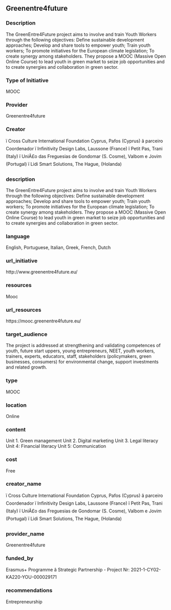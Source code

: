 ## Greenentre4future
### Description

The GreenEntre4Future project aims to involve and train Youth Workers through the following objectives:
Define sustainable development approaches;
Develop and share tools to empower youth;
Train youth workers;
To promote initiatives for the European climate legislation;
To create synergy among stakeholders.
They propose a MOOC (Massive Open Online Course) to lead youth in green market to seize job opportunities and to create synergies and collaboration in green sector.

### Type of Initiative

MOOC

### Provider

Greenentre4future

### Creator

ï Cross Culture International Foundation Cyprus, Pafos (Cyprus) â parceiro
Coordenador
ï Infinitivity Design Labs, Laussone (France)
ï Petit Pas, Trani (Italy)
ï UniÃ£o das Freguesias de Gondomar (S. Cosme), Valbom e Jovim (Portugal)
ï Lidi Smart Solutions, The Hague, (Holanda)

### description

The GreenEntre4Future project aims to involve and train Youth Workers through the following objectives:
Define sustainable development approaches;
Develop and share tools to empower youth;
Train youth workers;
To promote initiatives for the European climate legislation;
To create synergy among stakeholders.
They propose a MOOC (Massive Open Online Course) to lead youth in green market to seize job opportunities and to create synergies and collaboration in green sector.

### language

English, Portuguese, Italian, Greek, French, Dutch

### url_initiative

http://www.greenentre4future.eu/

### resources

Mooc

### url_resources

https://mooc.greenentre4future.eu/

### target_audience

The project is addressed at strengthening and validating competences of youth, future start uppers, young entrepreneurs, NEET, youth workers, trainers, experts, educators, staff, stakeholders (policymakers, green businesses, consumers) for environmental change, support investments and related growth.

### type

MOOC

### location

Online

### content

Unit 1. Green management
Unit 2. Digital marketing
Unit 3. Legal literacy
Unit 4: Financial literacy
Unit 5: Communication





### cost

Free

### creator_name

ï Cross Culture International Foundation Cyprus, Pafos (Cyprus) â parceiro
Coordenador
ï Infinitivity Design Labs, Laussone (France)
ï Petit Pas, Trani (Italy)
ï UniÃ£o das Freguesias de Gondomar (S. Cosme), Valbom e Jovim (Portugal)
ï Lidi Smart Solutions, The Hague, (Holanda)

### provider_name

Greenentre4future

### funded_by

Erasmus+ Programme â Strategic Partnership - Project Nr: 2021-1-CY02-KA220-YOU-000029171

### recommendations

Entrepreneurship

